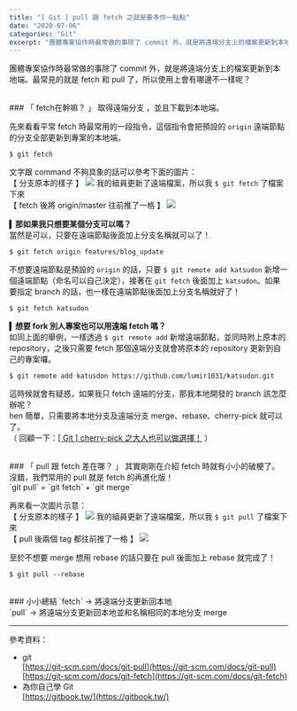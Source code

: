 ```yaml
---
title: "[ Git ] pull 跟 fetch 之就是要多你一點點"
date: "2020-07-06"
categories: "Git"
excerpt: "團體專案協作時最常做的事除了 commit 外，就是將遠端分支上的檔案更新到本地端。最常見的就是 fetch 和 pull 了，所以使用上會有哪邊不一樣呢？"
---
```


團體專案協作時最常做的事除了 commit 外，就是將遠端分支上的檔案更新到本地端。最常見的就是 fetch 和 pull 了，所以使用上會有哪邊不一樣呢？

<br/>
### 「 fetch在幹嘛？ 」
取得遠端分支 ，並且下載到本地端。

先來看看平常 fetch 時最常用的一段指令，這個指令會把預設的 `origin` 遠端節點的分支全部更新到專案的本地端。
```shell
$ git fetch
```
文字跟 command 不夠具象的話可以參考下面的圖片：<br/>
【 分支原本的樣子 】
![](https://i.imgur.com/2bdJddC.png)
我的組員更新了遠端檔案，所以我 `$ git fetch` 了檔案下來<br/>
【 fetch 後將 origin/master 往前推了一格 】
![](https://i.imgur.com/5IJhUzh.png)


 ▍**那如果我只想要某個分支可以嗎？**<br/>
當然是可以，只要在遠端節點後面加上分支名稱就可以了！
```shell
$ git fetch origin features/blog_update
```

不想要遠端節點是預設的 `origin` 的話，只要 `$ git remote add katsudon` 新增一個遠端節點（命名可以自己決定），接著在 `git fetch` 後面加上 `katsudon`。如果要指定 branch 的話，也一樣在遠端節點後面加上分支名稱就好了！
```shell
$ git fetch katsudon
```

 ▍**想要 fork 別人專案也可以用遠端 fetch 嗎？**<br/>
如同上面的舉例，一樣透過 `$ git remote add` 新增遠端節點，並同時附上原本的 repository，之後只需要 fetch 那個遠端分支就會將原本的 repository 更新到自己的專案囉。
```
$ git remote add katusdon https://github.com/lumir1031/katsudon.git
```

這時候就會有疑惑，如果我只 fetch 遠端的分支，那我本地開發的 branch 該怎麼辦呢？<br/>
hen 簡單，只需要將本地分支及遠端分支 merge、rebase、cherry-pick 就可以了。<br/>（ 回顧一下：[[ Git ] cherry-pick 之大人也可以做選擇！](https://git-scm.com/docs/git-fetch) ）

<br/>
### 「 pull 跟 fetch 差在哪？ 」
其實剛剛在介紹 fetch 時就有小小的破梗了。<br/>
沒錯，我們常用的 pull 就是 fetch 的再進化版！<br/>
`git pull` = `git fetch` + `git merge`

再來看一次圖片示意：<br/>
【 分支原本的樣子 】
![](https://i.imgur.com/2bdJddC.png)
我的組員更新了遠端檔案，所以我 `$ git pull` 了檔案下來<br/>
【 pull 後兩個 tag 都往前推了一格 】
![](https://i.imgur.com/IChwlPI.png)

至於不想要 merge 想用 rebase 的話只要在 pull 後面加上 rebase 就完成了！<br/>
```
$ git pull --rebase
```
<br/>
### 小小總結
`fetch` -> 將遠端分支更新回本地<br/>
`pull` -> 將遠端分支更新回本地並和名稱相同的本地分支 merge

---

參考資料：
- git<br/>
[https://git-scm.com/docs/git-pull](https://git-scm.com/docs/git-pull)<br/>[https://git-scm.com/docs/git-fetch](https://git-scm.com/docs/git-fetch)
- 為你自己學 Git<br/>
[https://gitbook.tw/](https://gitbook.tw/)




